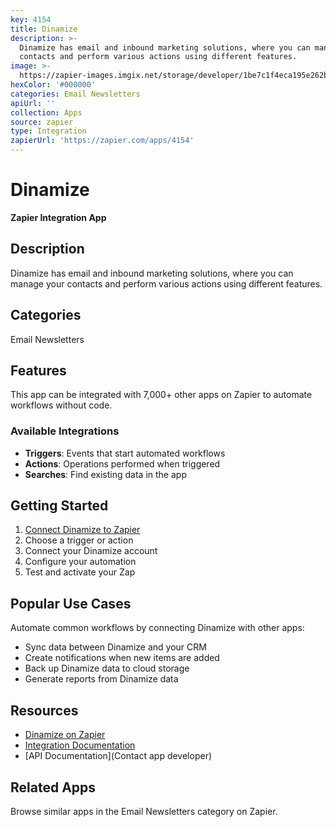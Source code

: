 ```yaml
---
key: 4154
title: Dinamize
description: >-
  Dinamize has email and inbound marketing solutions, where you can manage your
  contacts and perform various actions using different features.
image: >-
  https://zapier-images.imgix.net/storage/developer/1be7c1f4eca195e262bacfcd7f495140.png?auto=format%2Ccompress&ixlib=python-3.0.0&q=50
hexColor: '#000000'
categories: Email Newsletters
apiUrl: ''
collection: Apps
source: zapier
type: Integration
zapierUrl: 'https://zapier.com/apps/4154'
---
```

# Dinamize

**Zapier Integration App**

## Description

Dinamize has email and inbound marketing solutions, where you can manage your contacts and perform various actions using different features.

## Categories

Email Newsletters

## Features

This app can be integrated with 7,000+ other apps on Zapier to automate workflows without code.

### Available Integrations

- **Triggers**: Events that start automated workflows
- **Actions**: Operations performed when triggered
- **Searches**: Find existing data in the app

## Getting Started

1. [Connect Dinamize to Zapier](https://zapier.com/apps/4154)
2. Choose a trigger or action
3. Connect your Dinamize account
4. Configure your automation
5. Test and activate your Zap

## Popular Use Cases

Automate common workflows by connecting Dinamize with other apps:

- Sync data between Dinamize and your CRM
- Create notifications when new items are added
- Back up Dinamize data to cloud storage
- Generate reports from Dinamize data

## Resources

- [Dinamize on Zapier](https://zapier.com/apps/4154)
- [Integration Documentation](https://zapier.com/apps/4154/integrations)
- [API Documentation](Contact app developer)

## Related Apps

Browse similar apps in the Email Newsletters category on Zapier.
